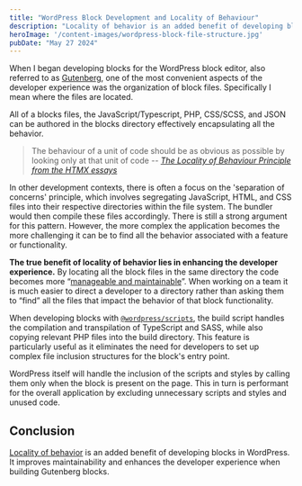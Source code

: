 ```yaml
---
title: "WordPress Block Development and Locality of Behaviour"
description: "Locality of behavior is an added benefit of developing blocks in WordPress. It can improve the maintainability and developer experience when building Gutenberg blocks."
heroImage: '/content-images/wordpress-block-file-structure.jpg'
pubDate: "May 27 2024"
---
```


When I began developing blocks for the WordPress block editor, also referred to as [Gutenberg](https://wordpress.org/gutenberg/), one of the most convenient aspects of the developer experience was the organization of block files. Specifically I mean where the files are located. 

All of a blocks files, the JavaScript/Typescript, PHP, CSS/SCSS, and JSON can be authored in the blocks directory effectively encapsulating all the behavior.

> The behaviour of a unit of code should be as obvious as possible by looking only at that unit of code <cite>-- [The Locality of Behaviour Principle from the HTMX essays](https://htmx.org/essays/locality-of-behaviour/#the-lob-principle)</cite>

In other development contexts, there is often a focus on the 'separation of concerns' principle, which involves segregating JavaScript, HTML, and CSS files into their respective directories within the file system. The bundler would then compile these files accordingly. There is still a strong argument for this pattern. However, the more complex the application becomes the more challenging it can be to find all the behavior associated with a feature or functionality. 

**The true benefit of locality of behavior lies in enhancing the developer experience.** By locating all the block files in the same directory the code becomes more “[manageable and maintainable](https://htmx.org/essays/locality-of-behaviour/#conclusion)”. When working on a team it is much easier to direct a developer to a directory rather than asking them to “find” all the files that impact the behavior of that block functionality.

When developing blocks with [`@wordpress/scripts`](https://developer.wordpress.org/block-editor/reference-guides/packages/packages-scripts/), the build script handles the compilation and transpilation of TypeScript and SASS, while also copying relevant PHP files into the build directory. This feature is particularly useful as it eliminates the need for developers to set up complex file inclusion structures for the block's entry point.

WordPress itself will handle the inclusion of the scripts and styles by calling them only when the block is present on the page. This in turn is performant for the overall application by excluding unnecessary scripts and styles and unused code.

## Conclusion
[Locality of behavior](https://htmx.org/essays/locality-of-behaviour/) is an added benefit of developing blocks in WordPress. It improves maintainability and enhances the developer experience when building Gutenberg blocks.
